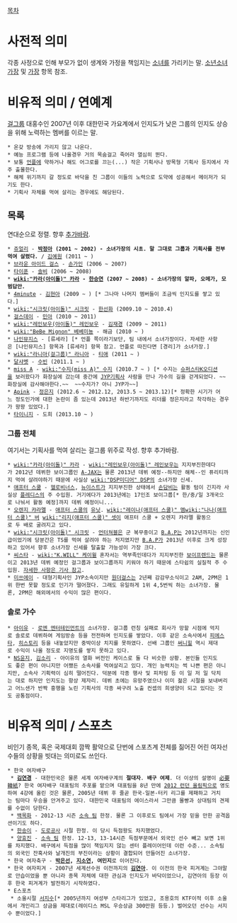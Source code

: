 [[목차]]
= 사전적 의미 =
각종 사정으로 인해 부모가 없이 생계와 가정을 책임지는 [[소녀]]를 가리키는 말. [[소년소녀가장]] 및 [[가장]] 항목 참조.

= 비유적 의미 / 연예계 =
[[걸그룹]] 대홍수인 2007년 이후 대한민국 가요계에서 인지도가 낮은 그룹의 인지도 상승을 위해 노력하는 멤버를 이르는 말.

 * 온갖 방송에 가리지 않고 나온다. 
 * 예능 프로그램 등에 나올경우 거의 목숨걸고 죽어라 열심히 뛴다. 
 * 보통 [[언플]]에 약하거나 해도 어그로를 끄는(...) 작은 기획사나 방목형 기획사 등지에서 자주 출몰한다.
 * 해체 위기까지 갈 정도로 바닥을 친 그룹이 이들의 노력으로 도약에 성공해서 메이저가 되기도 한다.
 * 기획사 자체를 먹여 살리는 경우에도 해당된다.

== 목록 ==
연대순으로 정렬. 향후 [[추가바람]].

 * [[쥬얼리]] - '''[[박정아]] (2001 ~ 2002) - 소녀가장의 시초. 말 그대로 그룹과 기획사를 전부 먹여 살렸다.''' / [[김예원]] (2011 ~ )
 * [[브라운 아이드 걸스]] - [[손가인]] (2006 ~ 2007)
 * [[타이푼]] - [[솔비]] (2006 ~ 2008)
 * '''[[wiki:"카라(아이돌)" 카라]] - [[한승연]] (2007 ~ 2008) - 소녀가장의 알파, 오메가, 모범답안.'''
 * [[4minute]] - [[김현아]] (2009 ~ ) [* 그나마 나머지 멤버들이 조금씩 인지도를 쌓고 있다.]
 * [[wiki:"시크릿(아이돌)" 시크릿]] - [[한선화]] (2009.10 ~ 2010.4)
 * [[걸스데이]] - [[민아]] (2010 ~ 2011)
 * [[wiki:"레인보우(아이돌)" 레인보우]] - [[김재경]] (2009 ~ 2011) 
 * [[wiki:"BeBe Mignon" 베베미뇽]] - 해금 (2010 ~ )
 * [[나인뮤지스]] - [류세라] [* 언플 쪽이라기보단, 팀 내에서 소녀가장이다. 자세한 사항은 [나인뮤지스] 항목과 [류세라] 항목 참고. 언플로 따진다면 [경리]가 소녀가장.]
 * [[wiki:"라니아(걸그룹)" 라니아]] - [[티애]] (2011 ~ )
 * [[달샤벳]] - [[수빈]] (2011.1 ~ )
 * [[miss A]] - [[wiki:"수지(miss A)" 수지]] (2010.7 ~ ) [* 수지는 [[슈퍼스타K]]오디션을 보러왔다가 화장실에 갔는데 중간에 [[JYP]]기획사 사람을 만나 가수의 길을 걷게되었다. ~~화장실에 감사해야한다.~~  ~~수지가? 아니 JYP가~~]
 * [[Apink]] - [[정은지]] (2012.6 ~ 2012.12, 2013.5 ~ 2013.12)[* 정확한 시기가 어느 정도인가에 대한 논란이 좀 있는데 2013년 하반기까지도 리더를 정은지라고 착각하는 경우가 왕왕 있었다.] 
 * [[타이니지]] - 도희 (2013.10 ~ )

=== 그룹 전체 === 
여기서는 기획사를 먹여 살리는 걸그룹 위주로 작성. 향후 추가바람.

 * [[wiki:"카라(아이돌)" 카라]] - [[wiki:"레인보우(아이돌)" 레인보우]]는 지지부진한데다가 2012년 데뷔한 보이그룹인 [[A-JAX]]는 물론 2013년 데뷔 예정--하지만 해체--인 퓨리티까지 먹여 살려야하기 때문에 사실상 [[wiki:"DSP미디어" DSP]]의 소녀가장 신세.
 * [[애프터 스쿨]] - [[헬로비너스]], [[뉴이스트]]가 지지부진한 상태에서 [[손담비]]는 활동 텀이 긴지라 사실상 [[플레디스]]의 주 수입원. 거기에다가 2013년에는 17인조 보이그룹[* 한/중/일 3개국으로 나눠서 활동 예정]까지 데뷔 예정이니...
 * [[오렌지 캬라멜]] - [[애프터 스쿨]]의 [[유닛]]. [[wiki:"레이나(애프터 스쿨)" 멤]][[wiki:"나나(애프터 스쿨)" 버]] [[wiki:"리지(애프터 스쿨)" 셋]]이 애프터 스쿨 + 오렌지 캬라멜 활동으로 두 배로 굴려지고 있다.
 * [[wiki:"시크릿(아이돌)" 시크릿]] - [[언터쳐블]]은 군 복무중이고 [[B.A.P]]는 2012년까지는 신인급이었기에 당분간은 TS를 먹여 살려야 하는 처지였지만 [[B.A.P]]가 2013년 이후로 크게 성장하고 있어서 향후 소녀가장 신세를 탈출할 가능성이 가장 크다.
 * [[씨스타]] - [[wiki:"K.WILL" 케이윌]] 혼자서는 역부족인데다가 지지부진한 [[보이프렌드]]는 물론이고 2013년 데뷔 예정인 걸그룹과 보이그룹까지 키워야 하기 때문에 스타쉽의 실질적 주 수입원. [http://news.naver.com/main/read.nhn?mode=LSD&mid=sec&sid1=106&oid=108&aid=0002152208 자세한 사항은 기사 참고].
 * [[미쓰에이]] - 대형기획사인 JYP소속이지만 [[원더걸스]]는 2년째 감감무소식이고 2AM, 2PM은 1위 한번 못할 정도로 인기가 떨어졌다. 그래도 유일하게 1위 4,5번씩 하는 소녀가장. 물론, 2PM은 해외에서의 수익이 많은 편이다.

=== 솔로 가수 === 
 * [[아이유]] - [[로엔 엔터테인먼트]]의 소녀가장. 걸그룹 런칭 실패로 회사가 망할 시점에 억지로 솔로로 데뷔하여 게임방송 등을 전전하며 인지도를 쌓았다. 이후 같은 소속사에서 [[피에스타]], [[히스토리]] 등을 내놓았지만 중박이상 치지를 못하였다. 선배 그룹인 [[써니힐]] 역시 제대로 수익이 나올 정도로 지명도를 쌓지 못하고 있다.
 * [[NS윤지]], [[SORI|김소리]] - 아이유의 열화 버전인 케이스로 둘 다 비슷한 상황. 본인들 인지도도 좋은 편이 아니지만 어쨌든 소속사를 먹여살리고 있다. 개인 능력치는 썩 나쁜 편은 아니지만, 소속사 기획력이 심히 떨어진다. 덕분에 각종 행사 및 피처링 등 이 일 저 일 닥치는 대로 하지만 인지도는 항상 제자리. 데뷔 초에는 유망주였으나 이미 젊은 시절을 보내버리고 어느샌가 반짝 흥행을 노린 기획사의 각종 싸구려 노출 컨셉의 희생양이 되고 있다는 것도 공통점이다.

= 비유적 의미 / 스포츠 =
비인기 종목, 혹은 국제대회 깜짝 활약으로 단번에 스포츠계 전체를 짊어진 어린 여자선수들의 상황을 빗대는 의미로도 쓰인다.

 * 한국 여자배구
  * '''[[김연경]]''' - 대한민국은 물론 세계 여자배구계의 '''절대자'''. '''배구 여제'''. 더 이상의 설명이 [[必要韓紙]]? 한국 여자배구 대표팀의 주포를 맡으며 대표팀을 8년 만에 [[2012 런던 올림픽]]으로 영도하여 4강에 올린 것은 물론, 2005년 데뷔 후 줄곧 한국-일본-터키 리그를 제패하고 거치는 팀마다 우승을 안겨주고 있다. 대한민국 대표팀의 에이스라서 그만큼 몰빵과 상대팀의 견제를 수없이 당한다.
  * [[백목화]] - 2012-13 시즌 [[대전 KGC인삼공사|소속 팀]] 한정. 물론 그 이후로도 팀에서 가장 믿을 만한 공격옵션이기도 하다.
  * [[한송이]] - [[성남 한국도로공사 하이패스 제니스|도로공사]] 시절 한정. 이 당시 득점왕도 차지했었다.
  * [[양효진]] - [[수원 현대건설 힐스테이트|소속 팀]] 한정. 12-13, 13-14시즌 득점부문에서 외국인 선수 빼고 보면 1위를 차지했다. 배구에서 득점을 많이 책임지지 않는 센터 플레이어인데 이런 수준... 소속팀의 외국인 잔혹사와 날개진의 부진이라는 상황이 결합되어 만들어진 소녀가장.
 * 한국 여자축구 - '''[[박은선]], [[지소연]], 여민지'''로 이어진다.
 * 한국 여자피겨 - 2007년 세계선수권 이전까지의 '''[[김연아]]'''. 이 이전의 한국 피겨계는 그야말로 안습이었을 뿐 아니라 종목 자체에 대한 관심과 인지도가 바닥이었으나, 김연아의 등장 이후 한국 피겨계가 발전하기 시작하였다.
 * E스포츠
  * 소울시절 [[서지수]][* 2005년까지 여성부 스타리그가 있었고, 조용호의 KTF이적 이후 소울에서 개인리그 상금을 제대로(레이디스 MSL 우승상금 300만원 등등.) 벌어오던 선수는 서지수 뿐이었다.]
